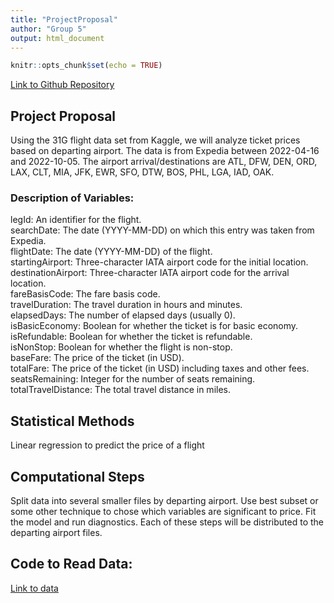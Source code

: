 ```yaml
---
title: "ProjectProposal"
author: "Group 5"
output: html_document
---
```


```r
knitr::opts_chunk$set(echo = TRUE)
```


[Link to Github Repository](https://github.com/anchayes/Stat605_Project)

## Project Proposal  

Using the 31G flight data set from Kaggle, we will analyze ticket prices based on 
departing airport. The data is from Expedia between 2022-04-16 and 2022-10-05. 
The airport arrival/destinations are ATL, DFW, DEN, ORD, LAX, CLT, MIA, JFK, 
EWR, SFO, DTW, BOS, PHL, LGA, IAD, OAK. 

### Description of Variables:  
legId: An identifier for the flight.  
searchDate: The date (YYYY-MM-DD) on which this entry was taken from Expedia.  
flightDate: The date (YYYY-MM-DD) of the flight.  
startingAirport: Three-character IATA airport code for the initial location.  
destinationAirport: Three-character IATA airport code for the arrival location.  
fareBasisCode: The fare basis code.  
travelDuration: The travel duration in hours and minutes.  
elapsedDays: The number of elapsed days (usually 0).  
isBasicEconomy: Boolean for whether the ticket is for basic economy.  
isRefundable: Boolean for whether the ticket is refundable.  
isNonStop: Boolean for whether the flight is non-stop.  
baseFare: The price of the ticket (in USD).  
totalFare: The price of the ticket (in USD) including taxes and other fees.  
seatsRemaining: Integer for the number of seats remaining.  
totalTravelDistance: The total travel distance in miles.   


## Statistical Methods 
Linear regression to predict the price of a flight

## Computational Steps
Split data into several smaller files by departing airport. Use best subset or some other technique to chose which variables are significant to price. Fit the model and run diagnostics. Each of these steps will be distributed to the departing airport files.

## Code to Read Data:  
[Link to data](https://www.kaggle.com/datasets/dilwong/flightprices)



